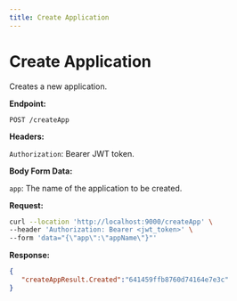 ```yaml
---
title: Create Application
---
```

# Create Application

Creates a new application.

**Endpoint:**

`POST /createApp`

**Headers:**

`Authorization`: Bearer JWT token.

**Body Form Data:**

`app`: The name of the application to be created.

**Request:**

```bash
curl --location 'http://localhost:9000/createApp' \
--header 'Authorization: Bearer <jwt_token>' \
--form 'data="{\"app\":\"appName\"}"'
```

**Response:**

```json
{
   "createAppResult.Created":"641459ffb8760d74164e7e3c"
}
```